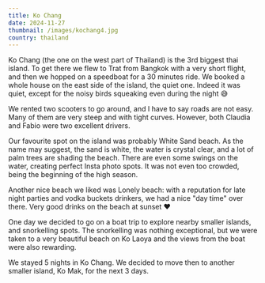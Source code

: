 ```yaml
---
title: Ko Chang
date: 2024-11-27
thumbnail: /images/kochang4.jpg
country: thailand
---
```


Ko Chang (the one on the west part of Thailand) is the 3rd biggest thai island. To get there we flew to Trat from Bangkok with a very short flight, and then we hopped on a speedboat for a 30 minutes ride. We booked a whole house on the east side of the island, the quiet one. Indeed it was quiet, except for the noisy birds squeaking even during the night 😅

<ImageComponent src="/images/kochang1.jpg" alt="Ko Chang" />
<ImageComponent src="/images/kochang2.jpg" alt="Ko Chang" />

We rented two scooters to go around, and I have to say roads are not easy. Many of them are very steep and with tight curves. However, both Claudia and Fabio were two excellent drivers.

<ImageComponent src="/images/kochang6.jpg" alt="Ko Chang" />
<ImageComponent src="/images/kochang7.jpg" alt="Ko Chang" />
<ImageComponent src="/images/kochang8.jpg" alt="Ko Chang" />

Our favourite spot on the island was probably White Sand beach. As the name may suggest, the sand is white, the water is crystal clear, and a lot of palm trees are shading the beach. There are even some swings on the water, creating perfect Insta photo spots. It was not even too crowded, being the beginning of the high season.

<ImageComponent src="/images/kochang3.jpg" alt="Ko Chang" />
<ImageComponent src="/images/kochang4.jpg" alt="Ko Chang" />
<ImageComponent src="/images/kochang5.jpg" alt="Ko Chang" />

Another nice beach we liked was Lonely beach: with a reputation for late night parties and vodka buckets drinkers, we had a nice "day time" over there. Very good drinks on the beach at sunset ❤️

<ImageComponent src="/images/kochang13.jpg" alt="Ko Chang" />

One day we decided to go on a boat trip to explore nearby smaller islands, and snorkelling spots. The snorkelling was nothing exceptional, but we were taken to a very beautiful beach on Ko Laoya and the views from the boat were also rewarding.

<ImageComponent src="/images/kochang9.jpg" alt="Ko Chang" />
<ImageComponent src="/images/kochang10.jpg" alt="Ko Chang" />
<ImageComponent src="/images/kochang11.jpg" alt="Ko Chang" />
<ImageComponent src="/images/kochang12.jpg" alt="Ko Chang" />

We stayed 5 nights in Ko Chang. We decided to move then to another smaller island, Ko Mak, for the next 3 days.